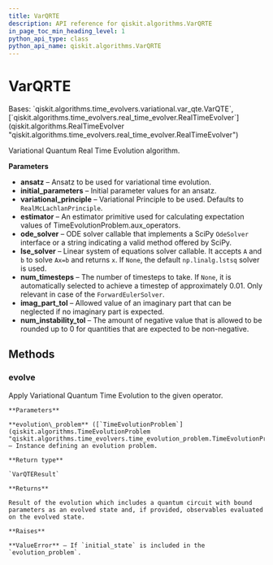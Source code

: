 ```yaml
---
title: VarQRTE
description: API reference for qiskit.algorithms.VarQRTE
in_page_toc_min_heading_level: 1
python_api_type: class
python_api_name: qiskit.algorithms.VarQRTE
---
```


# VarQRTE

<Class id="qiskit.algorithms.VarQRTE" isDedicatedPage={true} github="https://github.com/qiskit/qiskit/tree/stable/0.23/qiskit/algorithms/time_evolvers/variational/var_qrte.py" signature="VarQRTE(ansatz, initial_parameters, variational_principle=None, estimator=None, ode_solver=<class 'qiskit.algorithms.time_evolvers.variational.solvers.ode.forward_euler_solver.ForwardEulerSolver'>, lse_solver=None, num_timesteps=None, imag_part_tol=1e-07, num_instability_tol=1e-07)">
  Bases: `qiskit.algorithms.time_evolvers.variational.var_qte.VarQTE`, [`qiskit.algorithms.time_evolvers.real_time_evolver.RealTimeEvolver`](qiskit.algorithms.RealTimeEvolver "qiskit.algorithms.time_evolvers.real_time_evolver.RealTimeEvolver")

  Variational Quantum Real Time Evolution algorithm.

  **Parameters**

  *   **ansatz** – Ansatz to be used for variational time evolution.
  *   **initial\_parameters** – Initial parameter values for an ansatz.
  *   **variational\_principle** – Variational Principle to be used. Defaults to `RealMcLachlanPrinciple`.
  *   **estimator** – An estimator primitive used for calculating expectation values of TimeEvolutionProblem.aux\_operators.
  *   **ode\_solver** – ODE solver callable that implements a SciPy `OdeSolver` interface or a string indicating a valid method offered by SciPy.
  *   **lse\_solver** – Linear system of equations solver callable. It accepts `A` and `b` to solve `Ax=b` and returns `x`. If `None`, the default `np.linalg.lstsq` solver is used.
  *   **num\_timesteps** – The number of timesteps to take. If `None`, it is automatically selected to achieve a timestep of approximately 0.01. Only relevant in case of the `ForwardEulerSolver`.
  *   **imag\_part\_tol** – Allowed value of an imaginary part that can be neglected if no imaginary part is expected.
  *   **num\_instability\_tol** – The amount of negative value that is allowed to be rounded up to 0 for quantities that are expected to be non-negative.

  ## Methods

  ### evolve

  <Function id="qiskit.algorithms.VarQRTE.evolve" signature="VarQRTE.evolve(evolution_problem)">
    Apply Variational Quantum Time Evolution to the given operator.

    **Parameters**

    **evolution\_problem** ([`TimeEvolutionProblem`](qiskit.algorithms.TimeEvolutionProblem "qiskit.algorithms.time_evolvers.time_evolution_problem.TimeEvolutionProblem")) – Instance defining an evolution problem.

    **Return type**

    `VarQTEResult`

    **Returns**

    Result of the evolution which includes a quantum circuit with bound parameters as an evolved state and, if provided, observables evaluated on the evolved state.

    **Raises**

    **ValueError** – If `initial_state` is included in the `evolution_problem`.
  </Function>
</Class>

